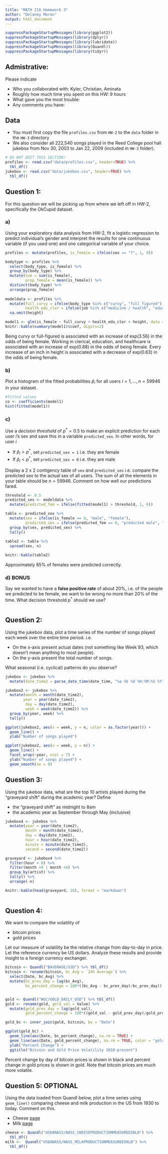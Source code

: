 ```yaml
---
title: "MATH 216 Homework 3"
author: "Delaney Moran"
output: html_document
---
```


```r
suppressPackageStartupMessages(library(ggplot2))
suppressPackageStartupMessages(library(dplyr))
suppressPackageStartupMessages(library(lubridate))
suppressPackageStartupMessages(library(Quandl))
suppressPackageStartupMessages(library(tidyr))
```


## Admistrative:

Please indicate

* Who you collaborated with: Kyler, Christian, Aminata
* Roughly how much time you spent on this HW: 9 hours
* What gave you the most trouble:
* Any comments you have: 


## Data

* You must first copy the file `profiles.csv` from `HW-2` to the `data` folder
in the `HW-3` directory
* We also consider all 222,540 songs played in the Reed College pool hall
jukebox from Nov 30, 2003 to Jan 22, 2009 (included in `HW-3` folder). 

```r
# DO NOT EDIT THIS SECTION!
profiles <- read.csv("data/profiles.csv", header=TRUE) %>% 
  tbl_df()
jukebox <- read.csv("data/jukebox.csv", header=TRUE) %>% 
  tbl_df()
```


## Question 1:

For this question we will be picking up from where we left off in HW-2,
specifically the OkCupid dataset.


### a)

Using your exploratory data analysis from HW-2, fit a logistic regression to predict individual's gender and interpret the results for one continuous variable (if you used one) and one categorical variable of your choice.

```r
profiles <- mutate(profiles, is_female = ifelse(sex == "f", 1, 0))

bodytype <- profiles %>% 
  select(body_type, is_female) %>% 
  group_by(body_type) %>% 
  mutate(sum = sum(is_female),
         prop_female = mean(is_female)) %>% 
  distinct(body_type) %>% 
  arrange(prop_female)
  
modeldata <- profiles %>% 
  mutate(full_curvy = ifelse(body_type %in% c("curvy", "full figured"), 1, 0),
         health_edu_cler = ifelse(job %in% c("medicine / health", "education / academia", "clerical / administrative"), 1, 0)) %>% 
  na.omit(height)

model1 <- glm(is_female ~ full_curvy + health_edu_cler + height, data = modeldata, family = binomial(link = "logit"))
knitr::kable(summary(model1)$coef, digits=2)

```

Being curvy or full-figured is associated with an increase of exp(3.56) in the odds of being female.
Working in clerical, education, and healthcare is associated with an increase of exp(0.88) in the odds of being female.
Every increase of an inch in height is associated with a decrease of exp(0.63) in the odds of being female.


### b)

Plot a histogram of the fitted probabilities $\widehat{p}_i$ for all users $i=1,
\ldots, n=59946$ in your dataset.

```r

#fitted values
co <- coefficients(model1)
hist(fitted(model1))

```


### c)

Use a *decision threshold* of $p^*=0.5$ to make an explicit prediction for each
user $i$'s sex and save this in a variable `predicted_sex`. In other words, for user $i$

* If $\widehat{p}_i > p^*$, set `predicted_sex = 1` i.e. they are female
* If $\widehat{p}_i < p^*$, set `predicted_sex = 0` i.e. they are male

Display a 2 x 2 contigency table of `sex` and `predicted_sex` i.e. compare the 
predicted sex to the actual sex of all users. The sum of all the elements in
your table should be $n=59946$. Comment on how well our predictions fared.

```r

threshold <- 0.5
predicted_sex <- modeldata %>% 
  mutate(predicted_fem = ifelse(fitted(model1) > threshold, 1, 0))

table <- predicted_sex %>% 
  mutate(sex = ifelse(is_female == 0, "male", "female"),
         predicted_sex = ifelse(predicted_fem == 0, "predicted male", "predicted female")) %>% 
  group_by(sex, predicted_sex) %>% 
  tally()
  
table2 <- table %>%
  spread(sex, n)

knitr::kable(table2)

```
Approximately 85% of females were predicted correctly.


### d) BONUS

Say we wanted to have a **false positive rate** of about 20%, i.e. of the people
we predicted to be female, we want to be wrong no more than 20% of the time. What
decision threshold $p^*$ should we use?

```r

```





## Question 2:

Using the jukebox data, plot a time series of the number of songs played each
week over the entire time period. i.e.

* On the x-axis present actual dates (not something like Week 93, which doesn't 
mean anything to most people).
* On the y-axis present the total number of songs.

What seasonal (i.e. cyclical) patterns do you observe?

```r

jukebox <- jukebox %>% 
  mutate(date_time2 = parse_date_time(date_time, "%a %b %d %H:%M:%S %Y"))

jukebox2 <- jukebox %>%
  mutate(month = month(date_time2),
        year = year(date_time2),
         day = day(date_time2),
         week = week(date_time2)) %>% 
  group_by(year, week) %>% 
  tally()

ggplot(jukebox2, aes(x = week, y = n, color = as.factor(year))) + 
  geom_line() +
  ylab("Number of songs played") 

ggplot(jukebox2, aes(x = week, y = n)) +
  geom_line() +
  facet_wrap(~year, ncol = 7) +
  ylab("Number of songs played") +
  geom_smooth(se = 0)

```


## Question 3:

Using the jukebox data, what are the top 10 artists played during the "graveyard
shift" during the academic year? Define

* the "graveyard shift" as midnight to 8am
* the academic year as September through May (inclusive)

```r

jukebox4 <- jukebox %>% 
  mutate(year = year(date_time2), 
         month = month(date_time2), 
         day = day(date_time2),
         hour = hour(date_time2), 
         minute = minute(date_time2),
         second = second(date_time2))

graveyard <- jukebox4 %>% 
  filter(hour < 8) %>%
  filter(month >8 | month <6) %>% 
  group_by(artist) %>% 
  tally() %>% 
  arrange(-n)

knitr::kable(head(graveyard, 10), format = "markdown")    
  

```


## Question 4:

We want to compare the volatility of 

* bitcoin prices
* gold prices

Let our measure of volatility be the relative change from day-to-day in price. 
Let the reference currency be US dollars. Analyze these results and provide
insight to a foreign currency exchanger.

```r

bitcoin <- Quandl("BAVERAGE/USD") %>% tbl_df()
bitcoin <- rename(bitcoin, bc_Avg = `24h Average`) %>% 
  select(Date, bc_Avg) %>% 
  mutate(bc_prev_day = lag(bc_Avg),
         bc_percent_change = 100*((bc_Avg - bc_prev_day)/bc_prev_day))


gold <- Quandl("WGC/GOLD_DAILY_USD") %>% tbl_df()
gold <- rename(gold, gold_val = Value) %>% 
  mutate(gold_prev_day = lag(gold_val),
         gold_percent_change = 100*((gold_val - gold_prev_day)/gold_prev_day))

gold_bc <- inner_join(gold, bitcoin, by = "Date")

ggplot(gold_bc) +
  geom_line(aes(Date, bc_percent_change), na.rm = TRUE) +
  geom_line(aes(Date, gold_percent_change), na.rm = TRUE, color = "gold") +
  ylab("Percent Change") +
  ggtitle("Bitcoin and Gold Price Volatility 2010-present")

```

Percent change by day of bitcoin prices is shown in black and percent change in gold prices is shown in gold. Note that bitcoin prices are much more volatile.



## Question 5: OPTIONAL

Using the data loaded from Quandl below, plot a time series using `geom_line()`
comparing cheese and milk production in the US from 1930 to today. Comment on this.

* Cheese [page](https://www.quandl.com/data/USDANASS/NASS_CHEESEPRODUCTIONMEASUREDINLB-Cheese-Production-Measured-In-Lb)
* Milk [page](https://www.quandl.com/data/USDANASS/NASS_MILKPRODUCTIONMEASUREDINLB-Milk-Production-Measured-In-Lb)

```r
cheese <- Quandl("USDANASS/NASS_CHEESEPRODUCTIONMEASUREDINLB") %>% 
  tbl_df()
milk <-  Quandl("USDANASS/NASS_MILKPRODUCTIONMEASUREDINLB") %>% 
  tbl_df()
```

